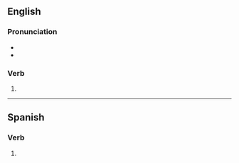 ==English==

===Pronunciation===
* {{rhymes|əʊld|lang=en}}
* {{homophones|lang=en|told}}

===Verb===
{{head|en|verb form}}

# {{en-past of|toll}}

----

==Spanish==

===Verb===
{{head|es|verb form}}

# {{es-verb form of|ending=er|mood=imperative|sense=affirmative|pers=2|formal=no|number=plural|toller|region=Spain}}